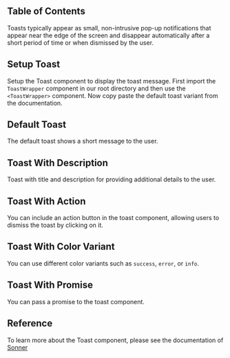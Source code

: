 

## Table of Contents

Toasts typically appear as small, non-intrusive pop-up notifications that appear near the edge of the screen and disappear automatically after a short period of time or when dismissed by the user.

## Setup Toast

Setup the Toast component to display the toast message. First import the `ToastWrapper` component in our root directory and then use the `<ToastWrapper>` component. Now copy paste the default toast variant from the documentation.

<CodePreview github="Toast" code={ToastWrapperCode} activeTab={1}>
  <DefaultToast />
</CodePreview>

## Default Toast

The default toast shows a short message to the user.

<CodePreview github="Toast" code={DefaultToastCode}>
  <DefaultToast />
</CodePreview>

## Toast With Description

Toast with title and description for providing additional details to the user.

<CodePreview github="Toast" code={ToastWithDescriptionCode}>
  <ToastWithDescription />
</CodePreview>

## Toast With Action

You can include an action button in the toast component, allowing users to dismiss the toast by clicking on it.

<CodePreview github="Toast" code={ToastWithActionCode}>
  <ToastWithAction />
</CodePreview>

## Toast With Color Variant

You can use different color variants such as `success`, `error`, or `info`.

<CodePreview github="Toast" code={ToastWithColorVariantCode}>
  <ToastWithColorVariant />
</CodePreview>

## Toast With Promise

You can pass a promise to the toast component.

<CodePreview github="Toast" code={ToastWithPromiseCode}>
  <ToastWithPromise />
</CodePreview>

## Reference

To learn more about the Toast component, please see the documentation of [Sonner](https://sonner.emilkowal.ski)
